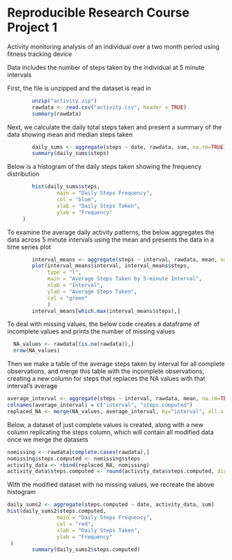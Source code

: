 Reproducible Research Course Project 1
======================================
Activity monitoring analysis of an individual over a two month period using fitness tracking device

Data includes the number of steps taken by the individual at 5 minute intervals

First, the file is unzipped and the dataset is read in
     
```r
        unzip("activity.zip")
        rawdata <- read.csv("activity.csv", header = TRUE)
        summary(rawdata)
```

Next, we calculate the daily total steps taken and present a summary of the data showing mean and median steps taken

```r
        daily_sums <- aggregate(steps ~ date, rawdata, sum, na.rm=TRUE)
        summary(daily_sums$steps)
```

Below is a histogram of the daily steps taken showing the frequency distribution

```r
        hist(daily_sums$steps,
                main = "Daily Steps Frequency",
                col = "blue",
                xlab = "Daily Steps Taken",
                ylab = "Frequency"
     )
```

To examine the average daily activity patterns, the below aggregates the data across 5 minute intervals using the mean and presents the data in a time series plot

```r
        interval_means <- aggregate(steps ~ interval, rawdata, mean, na.rm = TRUE)
        plot(interval_means$interval, interval_means$steps,
             type = "l",
             main = "Average Steps Taken by 5-minute Interval",
             xlab = "Interval",
             ylab = "Average Steps Taken",
             col = "green"
             )
        interval_means[which.max(interval_means$steps),]
```

To deal with missing values, the below code creates a dataframe of incomplete values and prints the number of missing values

```r
  NA_values <- rawdata[(is.na(rawdata)),]
  nrow(NA_values)
```

Then we make a table of the average steps taken by interval for all complete observations, and merge this table with the incomplete observations, creating a new column for steps that replaces the NA values with that interval's average

```r
average_interval <- aggregate(steps ~ interval, rawdata, mean, na.rm=TRUE)
colnames(average_interval) = c("interval", "steps.computed")
replaced_NA <- merge(NA_values, average_interval, by="interval", all.x = TRUE)
```

Below, a dataset of just complete values is created, along with a new column replicating the steps column, which will contain all modified data once we merge the datasets

```r
nomissing <- rawdata[complete.cases(rawdata),]
nomissing$steps.computed <- nomissing$steps
activity_data <- rbind(replaced_NA, nomissing)
activity_data$steps.computed <- round(activity_data$steps.computed, digits = 0)
```

With the modified dataset with no missing values, we recreate the above histogram

```r
daily_sums2 <- aggregate(steps.computed ~ date, activity_data, sum)
hist(daily_sums2$steps.computed,
                main = "Daily Steps Frequency",
                col = "red",
                xlab = "Daily Steps Taken",
                ylab = "Frequency"
 )
        summary(daily_sums2$steps.computed)
```

